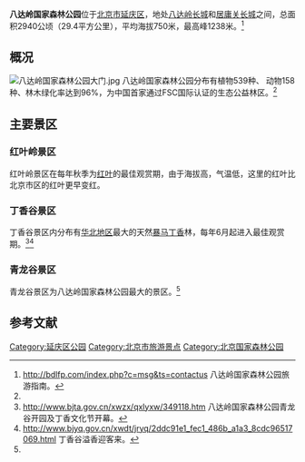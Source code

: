 {{Coord|40.344219|116.029422|type:landmark_region:CN-11_source:GoogleMaps|display=title}}

{{中国自然保护单位
|级别=国家森林公园
|名称=八达岭国家森林公园
|子项=
|图像= View from Great Wall of Badaling 3.jpg
|图像说明=八达岭森林公园内，长城北侧景观
|省名=
|市/县名=
|所在=[[北京|北京]][[延庆|延庆]]
|分类=[[国家森林公园|国家森林公园]]
|面积={{convert|29.4|km²}}
|建立时间=2005年12月
|坐标={{coord|40.344219|116.029422}}
|map_type=China Beijing
}}

'''八达岭国家森林公园'''位于[[北京市|北京市]][[延庆区|延庆区]]，地处[[八达岭长城|八达岭长城]]和[[居庸关长城|居庸关长城]]之间，总面积2940公顷（29.4平方公里），平均海拔750米，最高峰1238米。<ref name=intro>http://bdlfp.com/index.php?c=msg&ts=contactus {{Wayback|url=http://bdlfp.com/index.php?c=msg&ts=contactus |date=20160322011214 }} 八达岭国家森林公园旅游指南。</ref>

==概况==
[[File:八达岭国家森林公园大门.jpg|thumb]]
八达岭国家森林公园分布有植物539种、 动物158种、林木绿化率达到96%，为中国首家通过FSC国际认证的生态公益林区。<ref name=intro/>

==主要景区==
===红叶岭景区===
红叶岭景区在每年秋季为[[黄栌|红叶]]的最佳观赏期，由于海拔高，气温低，这里的红叶比北京市区的红叶更早变红。

===丁香谷景区===
丁香谷景区内分布有[[华北地区|华北地区]]最大的天然[[暴马丁香|暴马丁香]]林，每年6月起进入最佳观赏期。<ref name=open>http://www.bjta.gov.cn/xwzx/qxlyxw/349118.htm {{Wayback|url=http://www.bjta.gov.cn/xwzx/qxlyxw/349118.htm |date=20141208200905 }} 八达岭国家森林公园青龙谷开园及丁香文化节开幕。</ref><ref>http://www.bjyq.gov.cn/xwdt/jryq/2ddc91e1_fec1_486b_a1a3_8cdc96517069.html {{Wayback|url=http://www.bjyq.gov.cn/xwdt/jryq/2ddc91e1_fec1_486b_a1a3_8cdc96517069.html |date=20150923191425 }} 丁香谷溢香迎客来。</ref>
===青龙谷景区===
青龙谷景区为八达岭国家森林公园最大的景区。<ref name=open/>

==参考文献==
<references/>

{{中华人民共和国国家森林公园|1}}
[[Category:延庆区公园|Category:延庆区公园]]
[[Category:北京市旅游景点|Category:北京市旅游景点]]
[[Category:北京国家森林公园|Category:北京国家森林公园]]